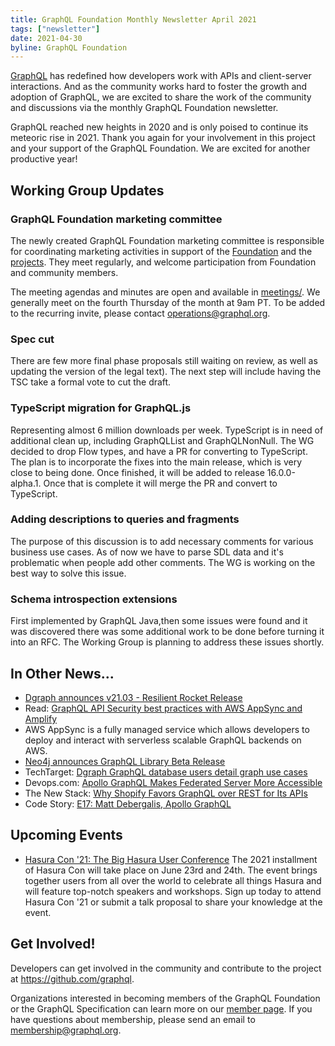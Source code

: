 ```yaml
---
title: GraphQL Foundation Monthly Newsletter April 2021
tags: ["newsletter"]
date: 2021-04-30
byline: GraphQL Foundation
---
```


[GraphQL](/) has redefined how developers work with APIs and client-server
interactions. And as the community works hard to foster the growth and adoption
of GraphQL, we are excited to share the work of the community and discussions
via the monthly GraphQL Foundation newsletter.

GraphQL reached new heights in 2020 and is only poised to continue its meteoric
rise in 2021. Thank you again for your involvement in this project and your
support of the GraphQL Foundation. We are excited for another productive year!

## Working Group Updates

### GraphQL Foundation marketing committee

The newly created GraphQL Foundation marketing committee is responsible for
coordinating marketing activities in support of the
[Foundation](https://foundation.graphql.org/) and the
[projects](https://github.com/graphql). They meet regularly, and welcome
participation from Foundation and community members.

The meeting agendas and minutes are open and available in
[meetings/](https://github.com/graphql/marketing/blob/main/meetings). We
generally meet on the fourth Thursday of the month at 9am PT. To be added to the
recurring invite, please contact
[operations@graphql.org](mailto:operations@graphql.org).

### Spec cut

There are few more final phase proposals still waiting on review, as well as
updating the version of the legal text). The next step will include having the
TSC take a formal vote to cut the draft.

### TypeScript migration for GraphQL.js

Representing almost 6 million downloads per week. TypeScript is in need of
additional clean up, including GraphQLList and GraphQLNonNull. The WG decided to
drop Flow types, and have a PR for converting to TypeScript. The plan is to
incorporate the fixes into the main release, which is very close to being done.
Once finished, it will be added to release 16.0.0-alpha.1. Once that is complete
it will merge the PR and convert to TypeScript.

### Adding descriptions to queries and fragments

The purpose of this discussion is to add necessary comments for various business
use cases. As of now we have to parse SDL data and it's problematic when people
add other comments. The WG is working on the best way to solve this issue.

### Schema introspection extensions

First implemented by GraphQL Java,then some issues were found and it was
discovered there was some additional work to be done before turning it into an
RFC. The Working Group is planning to address these issues shortly.

## In Other News...

- [Dgraph announces v21.03 - Resilient Rocket Release](https://dgraph.io/blog/post/v2103-release/)
- Read:
  [GraphQL API Security best practices with AWS AppSync and Amplify](https://github.com/danilop/graphql-api-security-with-aws-appsync-and-amplify)
- AWS AppSync is a fully managed service which allows developers to deploy and
  interact with serverless scalable GraphQL backends on AWS.
- [Neo4j announces GraphQL Library Beta Release](https://medium.com/neo4j/announcing-the-neo4j-graphql-library-beta-99ae8541bbe7)
- TechTarget:
  [Dgraph GraphQL database users detail graph use cases](https://searchdatamanagement.techtarget.com/news/252499595/Dgraph-GraphQL-database-users-detail-graph-use-cases)
- Devops.com:
  [Apollo GraphQL Makes Federated Server More Accessible](https://devops.com/apollo-graphql-makes-federated-server-more-accessible/)
- The New Stack:
  [Why Shopify Favors GraphQL over REST for Its APIs](https://thenewstack.io/why-shopify-favors-graphql-over-rest-for-its-apis/)
- Code Story:
  [E17: Matt Debergalis, Apollo GraphQL](https://codestory.co/podcast/e17-matt-debergalis-apollo-graphql/)

## Upcoming Events

- [Hasura Con '21: The Big Hasura User Conference](https://hasura.io/events/hasura-con-2021/)
  The 2021 installment of Hasura Con will take place on June 23rd and 24th. The
  event brings together users from all over the world to celebrate all things
  Hasura and will feature top-notch speakers and workshops. Sign up today to
  attend Hasura Con '21 or submit a talk proposal to share your knowledge at the
  event.

## Get Involved!

Developers can get involved in the community and contribute to the project at
https://github.com/graphql.

Organizations interested in becoming members of the GraphQL Foundation or the
GraphQL Specification can learn more on our
[member page](https://foundation.graphql.org/join). If you have questions about
membership, please send an email to membership@graphql.org.
